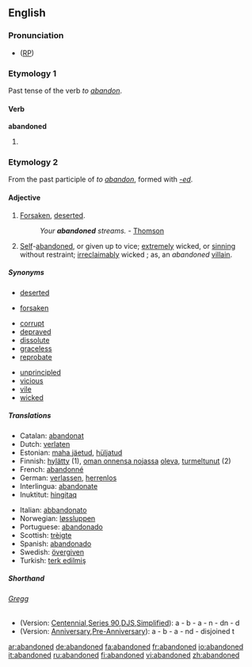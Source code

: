 ==English==

===Pronunciation===
* ([[RP]]) {{IPA|/əˈbændənd/}}

===Etymology 1===
Past tense of the verb ''to [[abandon]]''.

====Verb====
'''abandoned'''

# {{past of|[[abandon]]|lang=English}}

===Etymology 2===
From the past participle of ''to [[abandon]]'', formed with ''[[-ed]]''.

====Adjective====
{{en-adj}}

# [[forsaken|Forsaken]], [[deserted]].
#:''Your '''abandoned''' streams.'' - [[Thomson]]
# [[self|Self]]-[[abandoned]], or given up to vice; [[extremely]] wicked, or [[sinning]] without restraint; [[irreclaimably]] wicked ; as, an ''abandoned'' [[villain]].

=====Synonyms=====
{{rel-top|forsaken, deserted}}
*[[deserted]]
{{rel-mid}}
*[[forsaken]]
{{rel-bottom}}

{{rel-top|self-abandoned, wiked, given up to vice etc.}}
*[[corrupt]]
*[[depraved]]
*[[dissolute]]
*[[graceless]]
*[[reprobate]]
{{rel-mid}}
*[[unprincipled]]
*[[vicious]]
*[[vile]]
*[[wicked]]
{{rel-bottom}}

=====Translations=====
{{trans-top|abandoned}}
*Catalan: [[abandonat]]
*Dutch: [[verlaten]]
*Estonian: [[maha jäetud]], [[hüljatud]]
*Finnish: [[hylätty]] (1), [[oman onnensa nojassa]] [[olla#Finnish|oleva]], [[turmeltunut]] (2)
*French: [[abandonné]]
*German: [[verlassen]], [[herrenlos]]
*Interlingua: [[abandonate]]
*Inuktitut: [[hingitaq]]
{{trans-mid}}
*Italian: [[abbandonato]]
*Norwegian: [[løssluppen]]
*Portuguese: [[abandonado]]
*Scottish: [[trèigte]]
*Spanish: [[abandonado]]
*Swedish: [[övergiven]]
*Turkish: [[terk edilmiş]]
{{trans-bottom}}

=====Shorthand=====
======[http://en.wikipedia.org/wiki/Gregg_Shorthand Gregg]======
* (Version: [http://en.wikipedia.org/wiki/Gregg_Shorthand#Centennial_Gregg_Shorthand Centennial],[http://en.wikipedia.org/wiki/Gregg_Shorthand#Series_90_Gregg_Shorthand Series 90],[http://en.wikipedia.org/wiki/Gregg_Shorthand#Diamond_Jubilee_Gregg_Shorthand  DJS],[http://en.wikipedia.org/wiki/Gregg_Shorthand#Simplified_Gregg_Shorthand Simplified]): a - b - a - n - dn - d
* (Version: [http://en.wikipedia.org/wiki/Gregg_Shorthand#Anniversary_Gregg_Shorthand Anniversary],[http://en.wikipedia.org/wiki/Gregg_Shorthand#Pre-Anniversary_Gregg_Shorthand Pre-Anniversary]): a - b - a - nd - disjoined t

[[ar:abandoned]]
[[de:abandoned]]
[[fa:abandoned]]
[[fr:abandoned]]
[[io:abandoned]]
[[it:abandoned]]
[[ru:abandoned]]
[[fi:abandoned]]
[[vi:abandoned]]
[[zh:abandoned]]